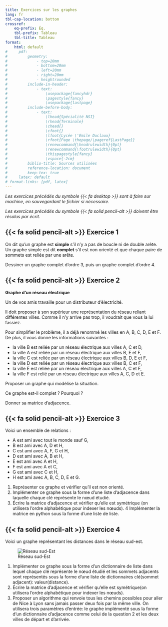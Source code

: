 ---
title: Exercices sur les graphes
lang: fr
tbl-cap-location: bottom
crossref: 
    eq-prefix: Éq.
    tbl-prefix: Tableau
    tbl-title: Tableau
format:
    html: default
#     pdf: 
#         geometry:
#             - top=20mm
#             - bottom=20mm
#             - left=20mm
#             - right=20mm
#             - heightrounded
#         include-in-header:
#             - text:
#                 \usepackage{fancyhdr}
#                 \pagestyle{fancy}
#                 \usepackage{lastpage}
#         include-before-body:
#             - text:
#                 \lhead{Spécialité NSI} 
#                 \rhead{Terminale}
#                 \chead{} 
#                 \cfoot{}
#                 \lfoot{Lycée \'Emile Duclaux}
#                 \rfoot{Page \thepage/\pageref{LastPage}}
#                 \renewcommand{\headrulewidth}{0pt}
#                 \renewcommand{\footrulewidth}{0pt}
#                 \thispagestyle{fancy}
#                 \vspace{-2cm}
#         biblio-title: Sources utilisées
#         reference-location: document
#         keep-tex: true
#     latex: default
# format-links: [pdf, latex]
---

_Les exercices précédés du symbole {{< fa desktop >}} sont à faire sur machine, en sauvegardant le fichier si nécessaire._

_Les exercices précédés du symbole {{< fa solid pencil-alt >}} doivent être résolus par écrit._

## {{< fa solid pencil-alt >}} Exercice 1

On dit qu'un graphe est **simple** s'il n'y a pas de boucle ni de double arête. Un graphe simple est dit **complet** s'il est non orienté et que chaque paire de sommets est reliée par une arête.

Dessiner un graphe complet d'ordre 3, puis un graphe complet d'ordre 4.

## {{< fa solid pencil-alt >}} Exercice 2

**Graphe d’un réseau électrique**

Un de vos amis travaille pour un distributeur d’électricité.

Il doit proposer à son supérieur une représentation du réseau reliant différentes villes. Comme il n’y arrive pas trop, il voudrait que vous la lui fassiez.

Pour simplifier le problème, il a déjà renommé les villes en A, B, C, D, E et F. De plus, il vous donne les informations suivantes :

* la ville B est reliée par un réseau électrique aux villes A, C et D,
* la ville A est reliée par un réseau électrique aux villes B, E et F,
* la ville C est reliée par un réseau électrique aux villes B, D, E et F,
* la ville D est reliée par un réseau électrique aux villes B, C et F,
* la ville E est reliée par un réseau électrique aux villes A, C et F,
* la ville F est relié par un réseau électrique aux villes A, C, D et E.

Proposer un graphe qui modélise la situation.

Ce graphe est-il complet ? Pourquoi ?

Donner sa matrice d'adjacence.

## {{< fa solid pencil-alt >}} Exercice 3

Voici un ensemble de relations :

* A est ami avec tout le monde sauf G,
* B est ami avec A, D et H,
* C est ami avec A, F, G et H,
* D est ami avec A, B et H,
* E est ami avec A et H,
* F est ami avec A et C,
* G est ami avec C et H,
* H est ami avec A, B, C, D, E et G.

1. Représenter ce graphe et vérifier qu’il est non orienté.
2. Implémenter ce graphe sous la forme d'une liste d'adjacence dans laquelle chaque clé représente le nœud étudié.
3. Écrire la matrice d’adjacence et vérifier qu’elle est symétrique (on utilisera l’ordre alphabétique pour indexer les nœuds).
4 Implémenter la matrice en python sous la forme d’une liste de liste.

## {{< fa solid pencil-alt >}} Exercice 4

Voici un graphe représentant les distances dans le réseau sud-est.

![Réseau sud-Est](reseau-routier-sud-est.png)

1. Implémenter ce graphe sous la forme d’un dictionnaire de liste dans lequel chaque clé représente le nœud étudié et les sommets adjacents sont représentés sous la forme d’une liste de dictionnaires clé(sommet adjacent): valeur(distance).
2. Écrire la matrice d’adjacence et vérifier qu’elle est symétrique(on utilisera l’ordre alphabétique pour indexer les nœuds).
3. Proposer un algorithme qui renvoie tous les chemins possibles pour aller de Nice à Lyon sans jamais passer deux fois par la même ville. On utilisera trois paramètres d’entrée: le graphe implémenté sous la forme d’un dictionnaire d’adjacence comme celui de la question 2 et les deux villes de départ et d’arrivée.
